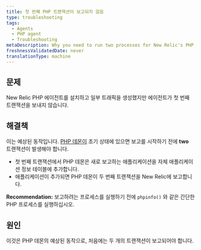 ```yaml
---
title: 첫 번째 PHP 트랜잭션이 보고되지 않음
type: troubleshooting
tags:
  - Agents
  - PHP agent
  - Troubleshooting
metaDescription: Why you need to run two processes for New Relic's PHP agent to start reporting after initial installation.
freshnessValidatedDate: never
translationType: machine
---
```


## 문제

New Relic PHP 에이전트를 설치하고 일부 트래픽을 생성했지만 에이전트가 첫 번째 트랜잭션을 보내지 않습니다.

## 해결책

이는 예상된 동작입니다. [PHP 데몬이](/docs/agents/php-agent/getting-started/new-relic-daemon-processes) 초기 상태에 있으면 보고를 시작하기 전에 <DNT>**two**</DNT> 트랜잭션이 발생해야 합니다.

* 첫 번째 트랜잭션에서 PHP 데몬은 새로 보고하는 애플리케이션을 자체 애플리케이션 정보 테이블에 추가합니다.
* 애플리케이션이 추가되면 PHP 데몬이 두 번째 트랜잭션을 New Relic에 보고합니다.

<DNT>**Recommendation:**</DNT> 보고하려는 프로세스를 실행하기 전에 `phpinfo()` 와 같은 간단한 PHP 프로세스를 실행하십시오.

## 원인

이것은 PHP 데몬의 예상된 동작으로, 처음에는 두 개의 트랜잭션이 보고되어야 합니다.